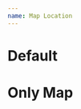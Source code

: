 ```yaml
---
name: Map Location
---
```



# Default

<Demo>
  <MapLocation
    eventsSubPages={{
      title: "Place",
      description: "Entire address...",
    }}
    mapUri="https://www.openstreetmap.org/export/embed.html?bbox=1.0703516006469729%2C49.43943835958661%2C1.075565814971924%2C49.44246952953406&amp;layer=mapnik&amp;marker=49.44095396798119%2C1.0729587078094482"
  />
</Demo>

# Only Map

<Demo>
  <Map
    mapUri="https://www.openstreetmap.org/export/embed.html?bbox=1.0703516006469729%2C49.43943835958661%2C1.075565814971924%2C49.44246952953406&amp;layer=mapnik&amp;marker=49.44095396798119%2C1.0729587078094482"
  />
</Demo>
